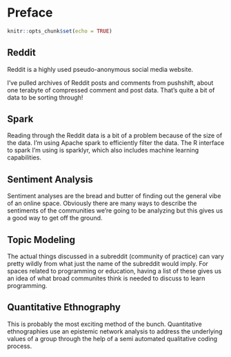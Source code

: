 # Preface {.unnumbered}

```r
knitr::opts_chunk$set(echo = TRUE)
```

## Reddit

Reddit is a highly used pseudo-anonymous social media website.

I've pulled archives of Reddit posts and comments from pushshift, about one terabyte of compressed comment and post data. That's quite a bit of data to be sorting through!

## Spark

Reading through the Reddit data is a bit of a problem because of the size of the data. I'm using Apache spark to efficiently filter the data. The R interface to spark I'm using is sparklyr, which also includes machine learning capabilities.

## Sentiment Analysis

Sentiment analyses are the bread and butter of finding out the general vibe of an online space. Obviously there are many ways to describe the sentiments of the communities we're going to be analyzing but this gives us a good way to get off the ground.

## Topic Modeling

The actual things discussed in a subreddit (community of practice) can vary pretty wildly from what just the name of the subreddit would imply. For spaces related to programming or education, having a list of these gives us an idea of what broad communites think is needed to discuss to learn programming.

## Quantitative Ethnography

This is probably the most exciting method of the bunch. Quantitative ethnographies use an epistemic network analysis to address the underlying values of a group through the help of a semi automated qualitative coding process.



